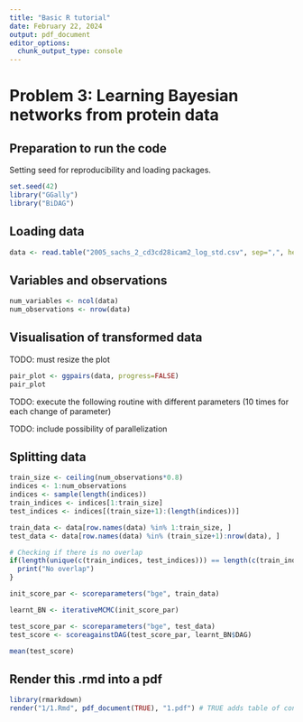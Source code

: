 ```yaml
---
title: "Basic R tutorial"
date: February 22, 2024
output: pdf_document
editor_options: 
  chunk_output_type: console
---
```


# Problem 3: Learning Bayesian networks from protein data

## Preparation to run the code

Setting seed for reproducibility and loading packages.

```r
set.seed(42)
library("GGally")
library("BiDAG")
```

## Loading data

```r
data <- read.table("2005_sachs_2_cd3cd28icam2_log_std.csv", sep=",", header=TRUE)
```

## Variables and observations

```r
num_variables <- ncol(data)
num_observations <- nrow(data)
```

## Visualisation of transformed data

TODO: must resize the plot

```r
pair_plot <- ggpairs(data, progress=FALSE)
pair_plot
```

TODO: execute the following routine with different parameters (10 times for each change of parameter)

TODO: include possibility of parallelization

## Splitting data

```r
train_size <- ceiling(num_observations*0.8)
indices <- 1:num_observations
indices <- sample(length(indices))
train_indices <- indices[1:train_size]
test_indices <- indices[(train_size+1):(length(indices))]
```

```r
train_data <- data[row.names(data) %in% 1:train_size, ]
test_data <- data[row.names(data) %in% (train_size+1):nrow(data), ]
```

```r
# Checking if there is no overlap
if(length(unique(c(train_indices, test_indices))) == length(c(train_indices, test_indices))) {
  print("No overlap")
}
```

```r
init_score_par <- scoreparameters("bge", train_data)
```

```r
learnt_BN <- iterativeMCMC(init_score_par)
```

```r
test_score_par <- scoreparameters("bge", test_data)
test_score <- scoreagainstDAG(test_score_par, learnt_BN$DAG)
```

```r
mean(test_score)
```

## Render this .rmd into a pdf

```r
library(rmarkdown)
render("1/1.Rmd", pdf_document(TRUE), "1.pdf") # TRUE adds table of content
```
